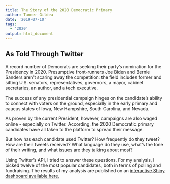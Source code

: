 ```yaml
---
title: The Story of the 2020 Democratic Primary
author: Tanner Gildea
date: '2019-07-10'
tags:
  - '2020'
output: html_document
---
```


## As Told Through Twitter

A record number of Democrats are seeking their party's nomination for the Presidency in 2020. Presumptive front-runners Joe Biden and Bernie Sanders aren't scaring away the competition: the field includes former and sitting U.S. senators, representatives, governors, a mayor, cabinet secretaries, an author, and a tech executive.


The success of any presidential campaign hinges on the candidate's ability to connect with voters on the ground, especially in the early primary and caucus states of Iowa, New Hampshire, South Carolina, and Nevada.


As proven by the current President, however, campaigns are also waged online - especially on Twitter. According, the 2020 Democratic primary candidates have all taken to the platform to spread their message.


But how has each candidate used Twitter? How frequently do they tweet? How are their tweets received? What language do they use, what's the tone of their writing, and what issues are they talking about most?


Using Twitter's API, I tried to answer these questions. For my analysis, I picked twelve of the most popular candidates, both in terms of polling and fundraising. The results of my analysis are published on an [interactive Shiny dashboard available here.](https://wtannergildea.shinyapps.io/2020-Dems_2/)


